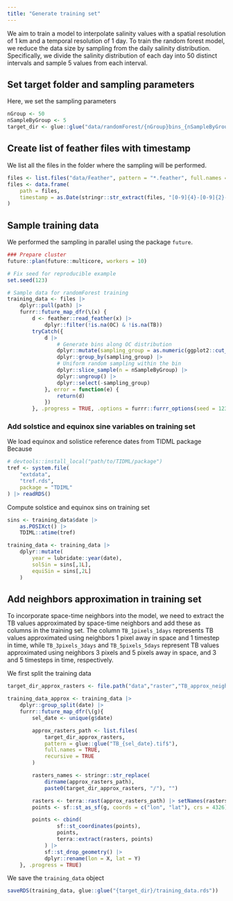```yaml
---
title: "Generate training set"
---
```


We aim to train a model to interpolate salinity values with a spatial resolution of 1 km and a temporal resolution of 1 day. To train the random forest model, we reduce the data size by sampling from the daily salinity distribution. Specifically, we divide the salinity distribution of each day into 50 distinct intervals and sample 5 values from each interval.

## Set target folder and sampling parameters

Here, we set the sampling parameters

```r
nGroup <- 50
nSampleByGroup <- 5
target_dir <- glue::glue("data/randomForest/{nGroup}bins_{nSampleByGroup}samples")
```

## Create list of feather files with timestamp

We list all the files in the folder where the sampling will be performed.

```r
files <- list.files("data/Feather", pattern = "*.feather", full.names = TRUE)
files <- data.frame(
    path = files,
    timestamp = as.Date(stringr::str_extract(files, "[0-9]{4}-[0-9]{2}-[0-9]{2}"))
)
```

## Sample training data

We performed the sampling in parallel using the package `future`.

```r
### Prepare cluster
future::plan(future::multicore, workers = 10)

# Fix seed for reproducible example 
set.seed(123)

# Sample data for randomForest training
training_data <- files |>
    dplyr::pull(path) |>
    furrr::future_map_dfr(\(x) {
        d <- feather::read_feather(x) |>
            dplyr::filter(!is.na(OC) & !is.na(TB))
        tryCatch({
            d |>
                # Generate bins along OC distribution
                dplyr::mutate(sampling_group = as.numeric(ggplot2::cut_number(OC, nGroup))) |>
                dplyr::group_by(sampling_group) |>
                # Uniform random sampling within the bin
                dplyr::slice_sample(n = nSampleByGroup) |>
                dplyr::ungroup() |>
                dplyr::select(-sampling_group)
            }, error = function(e) {
                return(d)
            })
        }, .progress = TRUE, .options = furrr::furrr_options(seed = 123)) 
```

### Add solstice and equinox sine variables on training set

We load equinox and solistice reference dates from TIDML package 
Because 

```r
# devtools::install_local("path/to/TIDML/package")
tref <- system.file(
    "extdata",
    "tref.rds",
    package = "TDIML"
) |> readRDS()

```

Compute solstice and equinox sins on training set

```r
sins <- training_data$date |>
    as.POSIXct() |>
    TDIML::atime(tref)

training_data <- training_data |>
    dplyr::mutate(
        year = lubridate::year(date),
        solSin = sins[,1L],
        equiSin = sins[,2L]
    )
```

## Add neighbors approximation in training set

To incorporate space-time neighbors into the model, we need to extract the TB values approximated by space-time neighbors and add these as columns in the training set. The column `TB_1pixels_1days` represents TB values approximated using neighbors 1 pixel away in space and 1 timestep in time, while `TB_3pixels_3days` and `TB_5pixels_5days` represent TB values approximated using neighbors 3 pixels and 5 pixels away in space, and 3 and 5 timesteps in time, respectively.

We first split the training data 

```r
target_dir_approx_rasters <- file.path("data","raster","TB_approx_neighbors")

training_data_approx <- training_data |> 
    dplyr::group_split(date) |>  
    furrr::future_map_dfr(\(g){
        sel_date <- unique(g$date)

        approx_rasters_path <- list.files(
            target_dir_approx_rasters, 
            pattern = glue::glue("TB_{sel_date}.tif$"),
            full.names = TRUE,
            recursive = TRUE
        )

        rasters_names <- stringr::str_replace(
            dirname(approx_rasters_path), 
            paste0(target_dir_approx_rasters, "/"), "")

        rasters <- terra::rast(approx_rasters_path) |> setNames(rasters_names)
        points <- sf::st_as_sf(g, coords = c("lon", "lat"), crs = 4326) 

        points <- cbind(
                sf::st_coordinates(points),
                points,
                terra::extract(rasters, points)
            ) |> 
            sf::st_drop_geometry() |>
            dplyr::rename(lon = X, lat = Y)
    }, .progress = TRUE)


```

We save the `training_data` object

```r
saveRDS(training_data, glue::glue("{target_dir}/training_data.rds"))
```

